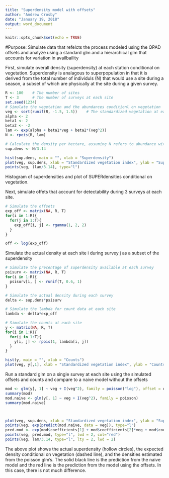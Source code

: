 ---
title: "Superdensity model with offsets"
author: "Andrew Crosby"
date: "January 19, 2018"
output: word_document
---

```{r setup, include=FALSE}
knitr::opts_chunk$set(echo = TRUE)
```

#Purpose: Simulate data that refelcts the process modeled using the QPAD offsets and analyze using a standard glm and a hierarchical glm that accounts for variation in availbaility 


First, simulate overall density (superdensity) at each station conditional on vegetation. Superdensity is analagous to superpopulation in that it is derived from the total number of individuls (N) that would use a site during a season, a subset of which are physically at the site during a given survey.

```{r}
R <- 100    # The number of sites
T <- 3      # The number of surveys at each site
set.seed(1234)
# Simulate the vegetation and the abundances conditionl on vegetation
veg <- sort(runif(R, -1.5, 1.5))    # The standardized vegetation at each site
alpha <- 2
beta1 <- 2
beta2 <- -2
lam <- exp(alpha + beta1*veg + beta2*(veg^2))
N <- rpois(R, lam) 

# Calculate the density per hectare, assuming N refers to abundance within a 100m radius circle
sup.dens <- N/3.14
```
```{r, echo=FALSE}
hist(sup.dens, main = "", xlab = "Superdensity")
plot(veg, sup.dens, xlab = "Standardized vegetation index", ylab = "Superdensity", frame.plot = FALSE)
points(veg, (lam/3.14), type="l")
```

Histogram of superdensities and plot of SUPERdensities conditional on vegetation.



Next, simulate offets that account for detectability during 3 surveys at each site.

```{r}

# Simulate the offsets
exp_off <- matrix(NA, R, T)
for(i in 1:R){
  for(j in 1:T){
    exp_off[i, j] <- rgamma(1, 2, 2)
  }
}

off <- log(exp_off)
```

Simulate the actual density at each site i during survey j as a subset of the superdensity

```{r}
# Simulate the precentage of superdensity available at each survey
psisurv <- matrix(NA, R, T)
for(i in 1:R){
  psisurv[i, ] <- runif(T, 0.6, 1)
}

# Simulate the actual density during each survey
delta <- sup.dens*psisurv

# Simulate the lambda for count data at each site
lambda <- delta*exp_off

# Simulate the counts at each site
y <- matrix(NA, R, T)
for(i in 1:R){
  for(j in 1:T){
    y[i, j] <- rpois(1, lambda[i, j])
  }
}
```
```{r, echo=FALSE}
hist(y, main = "", xlab = "Counts")
plot(veg, y[,1], xlab = "Standardized vegetation index", ylab = "Counts", frame.plot = FALSE)
```


Run a standard glm on a single survey at each site using the simulated offsets and counts and compare to a naive model without the offsets
```{r}
mod <- glm(y[, 1] ~ veg + I(veg^2), family = poisson("log"), offset = off[, 1])
summary(mod)    
mod.naive <- glm(y[, 1] ~ veg + I(veg^2), family = poisson)
summary(mod.naive)




```
```{r}

plot(veg, sup.dens, xlab = "Standardized vegetation index", ylab = "Superdensity")
points(veg, exp(predict(mod.naive, data = veg)), type="l")
pred.mod <- exp(mod$coefficients[1] + mod$coefficients[2]*veg + mod$coefficients[3]*(veg^2))
points(veg, pred.mod, type="l", lwd = 2, col="red")
points(veg, lam/3.14, type="l", lty = 2, lwd = 2)

```

The above plot shows the actual superdensity (hollow circles), the expected density conditional on vegetation (dashed line), and the densities estimated from the poisson glm's. The solid black line is the prediction from the naive model and the red line is the prediction from the model using the offsets. In this case, there is not much difference. 